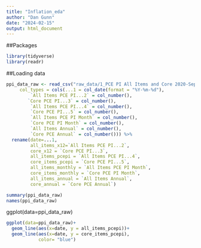 ```yaml
---
title: "Inflation_eda"
author: "Dan Gunn"
date: "2024-02-15"
output: html_document
---
```

##Packages
```r
library(tidyverse)
library(readr)
```

##Loading data

```r

ppi_data_raw <- read_csv("raw_data/1_PCE PI All Items and Core 2020-Sept 2022/Data-Table 1.csv", 
     col_types = cols(...1 = col_date(format = "%Y-%m-%d"), 
         `All Items PCE PI...2` = col_number(), 
        `Core PCE PI...3` = col_number(), 
         `All Items PCE PI...4` = col_number(), 
         `Core PCE PI...5` = col_number(), 
         `All Items PCE PI Month` = col_number(), 
         `Core PCE PI Month` = col_number(), 
         `All Items Annual` = col_number(), 
         `Core PCE Annual` = col_number())) %>%
  rename(date=...1,
         all_items_x12=`All Items PCE PI...2`,
         core_x12 = `Core PCE PI...3`,
         all_items_pcepi = `All Items PCE PI...4`,
         core_items_pcepi = `Core PCE PI...5`,
         all_items_monthly = `All Items PCE PI Month`,
         core_items_monthly = `Core PCE PI Month`,
         all_items_annual = `All Items Annual`,
         core_annual = `Core PCE Annual`)
```



```r
summary(ppi_data_raw)
names(ppi_data_raw)
```
ggplot(data=ppi_data_raw)
```r
ggplot(data=ppi_data_raw)+
  geom_line(aes(x=date, y = all_items_pcepi))+
  geom_line(aes(x=date, y = core_items_pcepi),
            color= "blue")
```
